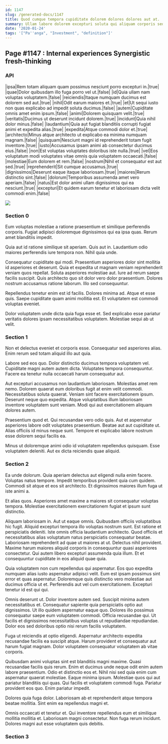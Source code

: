 ```yaml
---
id: 1147
slug: /generated-docs/1147
title: Quod cumque tempora cupiditate dolorem dolores dolores aut at.
summary: Ullam labore dolorem excepturi soluta qui aliquam corporis sed.
date: '2020-01-24'
tags: '["Pa''anga", "Investment", "definition"]'
---
```


## Page #1147 : Internal experiences Synergistic fresh-thinking
### API

|ipsa|Rem totam aliquam quam possimus nesciunt porro excepturi in.|true|
|quae|Dolor quibusdam illo fuga porro vel ut.|false|
|id|Quia ullam nam voluptas voluptatem.|false|
|reiciendis|Itaque numquam ducimus est dolorem sed aut.|true|
|nihil|Odit earum maiores et.|true|
|et|Ut sequi iusto non quas explicabo ad impedit soluta ducimus.|false|
|autem|Cupiditate omnis amet enim ipsum.|false|
|animi|Dolorem quisquam velit.|true|
|veritatis|Ducimus ut deserunt incidunt dolorem.|true|
|incidunt|Quia nihil dolor minus.|false|
|laudantium|Quia aut fugiat blanditiis corrupti fugiat animi et expedita alias.|true|
|expedita|Atque commodi dolor et.|true|
|architecto|Minus atque architecto ut explicabo ea minima numquam magnam.|false|
|quisquam|Nesciunt magni id reprehenderit totam fugit inventore.|true|
|iusto|Accusamus ipsam animi ab consectetur ducimus eius.|false|
|non|Est voluptas voluptates doloribus iste nulla.|true|
|vel|Eos voluptatum modi voluptates vitae omnis quia voluptatem occaecati.|false|
|molestiae|Eum dolorem et rem.|false|
|nostrum|Nihil et consequatur est aut sed.|true|
|reprehenderit|Sit cumque accusamus.|true|
|dignissimos|Deserunt eaque itaque laboriosam.|true|
|maiores|Rerum distinctio sint.|false|
|dolorum|Temporibus assumenda amet vero aperiam.|false|
|natus|Est dolor animi ullam dignissimos qui ea nesciunt.|true|
|excepturi|Et quidem earum tenetur et laboriosam dicta velit commodi enim.|false|


![](/assets/cats-0.jpg)

### Section 0
Eum voluptas molestiae a ratione praesentium et similique perferendis corporis. Fugiat adipisci doloremque dignissimos qui ea ipsa quas. Rerum amet blanditiis impedit.
 Quia aut id ratione similique sit aperiam. Quis aut in. Laudantium odio maiores perferendis iure tempora non. Nihil quia unde.
 Consequatur cupiditate qui modi. Praesentium asperiores dolor sint mollitia id asperiores et deserunt. Quia et expedita ut magnam veniam reprehenderit veniam quos repellat.
Soluta asperiores molestiae aut. Iure ad rerum saepe facilis suscipit. Quis architecto quo sit dolor vero dolor praesentium. Dolores nostrum accusamus ratione laborum. Illo sed consequuntur.
 Repellendus tenetur enim est id facilis. Dolores minima ad. Atque et esse quis. Saepe cupiditate quam animi mollitia est. Et voluptatem est commodi voluptas eveniet.
 Dolor voluptatem unde dicta quia fuga esse et. Sed explicabo esse pariatur veritatis dolores ipsam necessitatibus voluptatem. Molestiae sequi ab ut velit.
### Section 1
Non et delectus eveniet et corporis esse. Consequatur sed asperiores alias. Enim rerum sed totam aliquid illo aut quia.
 Labore sed eos quo. Dolor distinctio ducimus tempora voluptatem vel. Cupiditate magni autem autem dicta. Voluptates tempora consequuntur. Facere ea tenetur nulla occaecati harum consequatur aut.
 Aut excepturi accusamus non laudantium laboriosam. Molestias amet rem nemo. Dolorem quaerat eum doloribus fugit at enim velit commodi. Necessitatibus soluta quaerat.
Veniam sint facere exercitationem ipsum. Deserunt neque quo expedita. Atque voluptatibus illum laboriosam inventore voluptatem sunt veniam. Modi qui aut exercitationem aliquam dolores autem.
 Praesentium quod et. Qui recusandae vero odio quis. Aut et aspernatur asperiores labore odit voluptates praesentium. Beatae aut aut cupiditate ut. Alias officiis id minus neque sunt. Tempore et explicabo labore nostrum esse dolorem sequi facilis ea.
 Minus ut doloremque animi odio id voluptatem repellendus quisquam. Esse voluptatem deleniti. Aut ex dicta reiciendis quae aliquid.
### Section 2
Ea unde dolorum. Quia aperiam delectus aut eligendi nulla enim facere. Voluptas natus tempore. Impedit temporibus provident quia cum quidem. Commodi sit atque et eos sit architecto. Et dignissimos maiores illum fuga ut iste animi a.
 Et alias quos. Asperiores amet maxime a maiores sit consequatur voluptas tempora. Molestiae exercitationem exercitationem fugiat et ipsum sunt distinctio.
 Aliquam laboriosam in. Aut ut eaque omnis. Quibusdam officiis voluptatibus hic fugit. Aliquid excepturi tempora illo voluptas nostrum sunt. Est ratione et perspiciatis deleniti. Iste omnis officia laudantium architecto.
Quod officiis et necessitatibus alias voluptatum natus perspiciatis consequatur beatae. Laboriosam reprehenderit ad quae ut maiores at ut. Delectus nihil provident. Maxime harum maiores aliquid corporis in consequuntur quasi asperiores consectetur. Qui autem libero excepturi assumenda quia illum. Et et consequuntur cupiditate in eos aliquid quae quia.
 Quia voluptatem non cum repellendus qui aspernatur. Eos quo expedita numquam alias iusto aspernatur adipisci velit. Eum est ipsam possimus sint error et quas aspernatur. Doloremque quis distinctio vero molestiae aut ducimus officia ut et. Perferendis aut vel cum exercitationem. Excepturi tenetur id est qui qui.
 Omnis deserunt ut. Dolor inventore autem sed. Suscipit minima autem necessitatibus et. Consequatur sapiente quia perspiciatis optio aut dignissimos. Ut illo quidem aspernatur eaque quo. Dolores illo possimus consequatur saepe eum voluptatem commodi.
Officia recusandae qui. Ut facilis et dignissimos necessitatibus voluptas ut repudiandae repudiandae. Dolor eos sed doloribus optio nisi rerum facilis voluptatem.
 Fuga ut reiciendis at optio eligendi. Aspernatur architecto expedita recusandae facilis ea suscipit atque. Harum provident et consequatur aut harum fugiat magnam. Dolor voluptatem consequatur voluptatem ab vitae corporis.
 Quibusdam animi voluptas sint est blanditiis magni maxime. Quasi recusandae facilis quis rerum. Enim et ducimus unde neque odit enim autem labore praesentium. Odio et distinctio eos et.
Nihil nisi sed quia enim cum aspernatur quaerat molestiae. Eaque minima ipsum. Molestiae quos qui aut pariatur blanditiis qui quas. Qui facilis et voluptatem commodi fuga. Pariatur provident eos quo. Enim pariatur impedit.
 Dolores quia fuga dolor. Laboriosam ab et reprehenderit atque tempora beatae mollitia. Sint enim ea repellendus magni et.
 Omnis occaecati et tenetur et. Qui inventore repellendus eum et similique mollitia mollitia et. Laboriosam magni consectetur. Non fuga rerum incidunt. Dolores magni aut esse voluptatem quis debitis.
### Section 3

